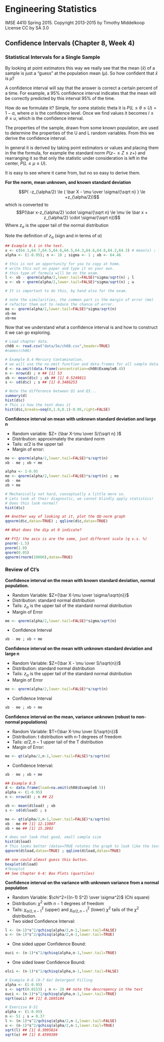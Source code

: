 # Engineering Statistics
IMSE 4410 Spring 2015. 
Copyright 2013-2015 by Timothy Middelkoop License CC by SA 3.0

## Confidence Intervals (Chapter 8, Week 4)

### Statistical Intervals for a Single Sample

By looking at point estimators this way we really see that the 
mean ($\bar x$) of a sample is just a "guess" at the population mean ($\mu$).
So how confident that $\bar x$ is $\mu$?

A confidence interval will say that the answer is correct a certain percent
of a time.  For example, a 95% confidence interval indicates that the mean 
will be correctly predicted by this interval 95% of the time.

How do we formulate it?  Simple, for some statistic theta it is 
$P(L \le \theta \le U) = 1 - \alpha$, where $\alpha$ is the confidence level.
Once we find values it becomes $l \le \theta \le u$, which is the confidence interval.

The properties of the sample, drawn from some known population, are used
to determine the properties of the U and L random variables.
From this we derive the confidence interval.

In general it is derived by taking point estimators or values and placing them
in the the formula, for example the standard norm $P(z- \le Z \le z+)$ and rearranging it so
that only the statistic under consideration is left in the center, $P(L \le \mu \le U)$.

It is easy to see where it came from, but no so easy to derive them.

**For the norm, mean unknown, and known standard deviation**

$$P( -z_{\alpha/2} \le { \bar X - \mu \over \sigma/{\sqrt n} } \le +z_{\alpha/2})$$
which is converted to
$$P(\bar x-z_{\alpha/2} \cdot \sigma/{\sqrt n} \le \mu \le \bar x + z_{\alpha/2} \cdot  \sigma/{\sqrt n})$$
Where $z_\alpha$ is the upper tail of the normal distribution

Note the definition of $z_\alpha$ (sign and in terms of $\alpha$)

```r
## Example 8.1 in the text.
x <- c(64.1,64.7,64.5,64.6,64.5,64.3,64.6,64.8,64.2,64.3) # mean(x) ; length(x)
alpha <- (1-0.95); n <- 10 ; sigma <- 1 ; xb <- 64.46

# this is not an opportunity for you to copy at home.
# write this out on paper and type it on your own.
# this type of formula will be on the exam.
l <- xb - qnorm(alpha/2,lower.tail=FALSE)*sigma/sqrt(n) ; l
u <- xb + qnorm(alpha/2,lower.tail=FALSE)*sigma/sqrt(n) ; u

# It is important to do this, by hand also for the exam.

# note the similarities, the common part is the margin of error (me)
# refactor them out to reduce the chance of error.
me <- qnorm(alpha/2,lower.tail=FALSE)*sigma/sqrt(n)
xb-me
xb+me
```

Now that we understand what a confidence interval is and how to construct it we can go exploring.

```r
# Load chapter data.
ch08 <- read.csv("data/5e/ch08.csv",header=TRUE)
#names(ch08)

# Example 8.4 Mercury Contamination.
# we will use the na.omit function and data.frames for all sample data.
d <- na.omit(data.frame(concentration=ch08$Example8.4))
n <- nrow(d) ; n ## [1] 53
xb <- mean(d$c) ; xb ## [1] 0.5249811
s <- sd(d$c) ; s ## [1] 0.3486253

# Note the difference between Q1 and Q3...
summary(d)
hist(d$c)
# This is how the text does it
hist(d$c,breaks=seq(0,1.6,0.1)-0.05,right=FALSE)

```

**Confidence interval on mean with unknown standard deviation and large n**

* Random variable: $Z= {\bar X-\mu \over S/{\sqrt n} }$
* Distribution: approximately the standard norm
* Tails: $\alpha/2$ is the upper tail
* Margin of  error:

```r
me <- qnorm(alpha/2,lower.tail=FALSE)*s/sqrt(n)
xb - me ; xb + me
```

```r
alpha <- 1-0.95
me <- qnorm(alpha/2,lower.tail=FALSE)*s/sqrt(n) ; me
xb - me 
xb + me

# Mechanically not hard, conceptually a little more so.
# Lets look at their diagnostic, we cannot blindly apply statistics!
# Does this look normal?
hist(d$c)

## Another way of looking at it, plot the QQ-norm graph
qqnorm(d$c,datax=TRUE) ; qqline(d$c,datax=TRUE)

## What does the dip at 0 indicate?

## FYI/ the axis is are the same, just different scale (q v.s. %)
pnorm(-1.5) 
pnorm(1.0) 
qnorm(0.05)
qqnorm(rnorm(10000),datax=TRUE)
```

### Review of CI's

**Confidence interval on the mean with known standard deviation, normal population.**

* Random Variable: $Z={\bar X-\mu \over \sigma/\sqrt{n}}$
* Distribution: standard normal distribution
* Tails: $z_\alpha$ is the upper tail of the standard normal distribution
* Margin of Error
```r
me <- qnorm(alpha/2,lower.tail=FALSE)*sigma/sqrt(n)
```
* Confidence Interval
```r
xb - me ; xb + me
```

**Confidence interval on the mean with unknown standard deviation and large n**

* Random Variable: $Z={\bar X - \mu \over S/\sqrt{n}}$
* Distribution: standard normal distribution
* Tails: $z_\alpha$ is the upper tail of the standard normal distribution
* Margin of Error
```r
me <- qnorm(alpha/2,lower.tail=FALSE)*s/sqrt(n)
```
* Confidence Interval
```r
xb - me ; xb + me
```

**Confidence interval on the mean, variance unknown (robust to non-normal populations)**

* Random Variable: $T={\bar X-\mu \over S/\sqrt{n}}$
* Distribution: t distribution with n-1 degrees of freedom
* Tails: $\alpha/2,n-1$ upper tail of the T distribution
* Margin of Error:
```r
me <- qt(alpha/2,n-1,lower.tail=FALSE)*s/sqrt(n)
```
* Confidence Interval:
```r
xb - me ; xb + me
```

```r
## Example 8.5
d <- data.frame(load=na.omit(ch08$Example8.5))
alpha <- (1-0.95)
n <- nrow(d) ; n ## 22

xb <- mean(d$load) ; xb
s <- sd(d$load) ; s

me <- qt(alpha/2,n-1,lower.tail=FALSE)*s/sqrt(n)
xb - me ## [1] 12.13807
xb + me ## [1] 15.2892

# does not look that good, small sample size
hist(d$load)
# This looks better (datax=TRUE rotates the graph to look like the text)
qqnorm(d$load,datax=TRUE) ; qqline(d$load,datax=TRUE)

## one could almost guess this button.
boxplot(d$load)
#?boxplot
## See Chapter 6-4: Box Plots (quartiles)
```

**Confidence interval on the variance with unknown variance from a normal population**

* Random Variable: $\chi^2={(n-1) S^2) \over \sigma^2}$ (Chi square)
* Distribution: $\chi^2$ with $n-1$ degrees of freedom
* Tails: $\chi^2_{\alpha/2,n-1}$ (upper) and $\chi^2_{\alpha/2,n-1}$ (lower) $\chi^2$ tails of the $\chi^2$ distribution.
* Two sided Confidence Interval:
```r
l <- (n-1)*s^2/qchisq(alpha/2,n-1,lower.tail=FALSE)
u <- (n-1)*s^2/qchisq(alpha/2,n-1,lower.tail=TRUE)
```
* One sided upper Confidence Bound:
```r
ouci <- (n-1)*s^2/qchisq(alpha,n-1,lower.tail=TRUE)
```
* One sided lower Confidence Bound:
```r
olci <- (n-1)*s^2/qchisq(alpha,n-1,lower.tail=FALSE)
```

```r
# Example 8-6 (8-7 6e) Detergent Filling
alpha <- (1-0.95)
s <- sqrt(0.0153) ; n <- 20 ## note the descrepency in the text
ouci <- (n-1)*s^2/qchisq(alpha,n-1,lower.tail=TRUE)
sqrt(ouci) ## [1] 0.1695104

# Exercise 8-51
alpha <- (1-0.95)
n <- 51 ; s = 0.37
l <- (n-1)*s^2/qchisq(alpha/2,n-1,lower.tail=FALSE)
u <- (n-1)*s^2/qchisq(alpha/2,n-1,lower.tail=TRUE)
sqrt(l) ## [1] 0.3095824
sqrt(u) ## [1] 0.4599389
```
